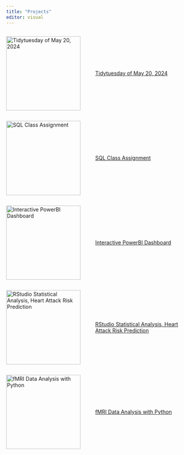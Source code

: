 ```yaml
---
title: "Projects"
editor: visual
---
```


::::: {raw}
:::: {style="display: flex; align-items: center;"}
<img src="./assets/img/tidytuesday1.png" alt="Tidytuesday of May 20, 2024" width="200px" style="margin-right: 40px;"/>

<div>

[Tidytuesday of May 20, 2024](TidyTuesday1.html)

</div>
::::
:::::

::::: {raw}
:::: {style="display: flex; align-items: center;"}
<img src="./assets/img/SQL.jpg" alt="SQL Class Assignment" width="200px" style="margin-right: 40px;"/>

<div>

[SQL Class Assignment](Assignment_Saba.html)

</div>
::::
:::::

::::: {raw}
:::: {style="display: flex; align-items: center;"}
<img src="./assets/img/powerbi.png" alt="Interactive PowerBI Dashboard" width="200px" style="margin-right: 40px;"/>

<div>

[Interactive PowerBI Dashboard](https://app.powerbi.com/groups/me/reports/7bb15d32-06eb-4fdb-8c27-4dd646caa98b?ctid=dde3bb7d-7d5a-4c0b-8d6b-71fc793061c8&pbi_source=linkShare)

</div>
::::
:::::

::::: {raw}
:::: {style="display: flex; align-items: center;"}
<img src="./assets/img/rstudio.png" alt="RStudio Statistical Analysis, Heart Attack Risk Prediction" width="200px" style="margin-right: 40px;"/>

<div>

[RStudio Statistical Analysis, Heart Attack Risk Prediction](Heart_Attack_Risk.html)

</div>
::::
:::::

::::: {raw}
:::: {style="display: flex; align-items: center;"}
<img src="./assets/img/fmri_figure.png" alt="fMRI Data Analysis with Python" width="200px" style="margin-right: 40px;"/>

<div>

[fMRI Data Analysis with Python](206683112.html)

</div>
::::
:::::
